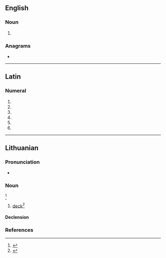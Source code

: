 {{also|Denis|dénis|Dênis}}
==English==

===Noun===
{{head|en|noun form}}

# {{plural of|deni|lang=en}}

===Anagrams===
* {{anagrams|en|a=deins|Sinde|dines|enids|nides|snide|snied}}

----

==Latin==

===Numeral===
{{la-num-form|denīs}}

# {{inflection of|denī||dat|m|p|lang=la}}
# {{inflection of|denī||dat|f|p|lang=la}}
# {{inflection of|denī||dat|n|p|lang=la}}
# {{inflection of|denī||abl|m|p|lang=la}}
# {{inflection of|denī||abl|n|p|lang=la}}
# {{inflection of|denī||abl|f|p|lang=la}}

----

==Lithuanian==
{{wikipedia|lang=lt}}

===Pronunciation===
* {{IPA|/ˈdʲæːnʲɪs/|lang=lt}}

===Noun===
{{lt-noun|head=dẽnis|m|dẽniai|2}}<ref>{{R:lt:DLKŽ1954}}</ref>

# [[deck]]<ref>{{R:lt:Martsinkyavitshute1993}}</ref>

====Declension====
{{lt-noun-m-is-1-2|den|dẽn}}

===References===
<references />